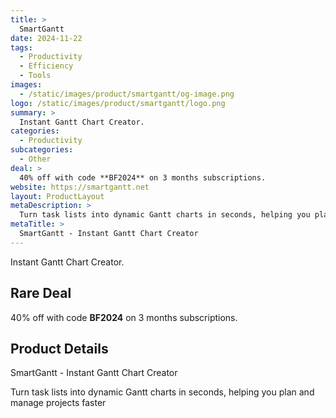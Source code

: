 ```yaml
---
title: >
  SmartGantt
date: 2024-11-22
tags:
  - Productivity
  - Efficiency
  - Tools
images:
  - /static/images/product/smartgantt/og-image.png
logo: /static/images/product/smartgantt/logo.png
summary: >
  Instant Gantt Chart Creator.
categories:
  - Productivity
subcategories:
  - Other
deal: >
  40% off with code **BF2024** on 3 months subscriptions.
website: https://smartgantt.net
layout: ProductLayout
metaDescription: >
  Turn task lists into dynamic Gantt charts in seconds, helping you plan and manage projects faster
metaTitle: >
  SmartGantt - Instant Gantt Chart Creator
---
```

Instant Gantt Chart Creator.

## Rare Deal

40% off with code **BF2024** on 3 months subscriptions.

## Product Details
SmartGantt - Instant Gantt Chart Creator

Turn task lists into dynamic Gantt charts in seconds, helping you plan and manage projects faster
